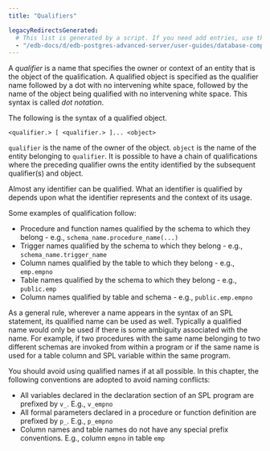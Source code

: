 ```yaml
---
title: "Qualifiers"

legacyRedirectsGenerated:
  # This list is generated by a script. If you need add entries, use the `legacyRedirects` key.
  - "/edb-docs/d/edb-postgres-advanced-server/user-guides/database-compatibility-stored-procedural-language-guide/13/qualifiers.html"
---
```


<div id="qualifiers" class="registered_link"></div>

A *qualifier* is a name that specifies the owner or context of an entity that is the object of the qualification. A qualified object is specified as the qualifier name followed by a dot with no intervening white space, followed by the name of the object being qualified with no intervening white space. This syntax is called *dot notation*.

The following is the syntax of a qualified object.

```text
<qualifier.> [ <qualifier.> ]... <object>
```

`qualifier` is the name of the owner of the object. `object` is the name of the entity belonging to `qualifier`. It is possible to have a chain of qualifications where the preceding qualifier owns the entity identified by the subsequent qualifier(s) and object.

Almost any identifier can be qualified. What an identifier is qualified by depends upon what the identifier represents and the context of its usage.

Some examples of qualification follow:

-   Procedure and function names qualified by the schema to which they belong - e.g., `schema_name.procedure_name(...)`
-   Trigger names qualified by the schema to which they belong - e.g., `schema_name.trigger_name`
-   Column names qualified by the table to which they belong - e.g., `emp.empno`
-   Table names qualified by the schema to which they belong - e.g., `public.emp`
-   Column names qualified by table and schema - e.g., `public.emp.empno`

As a general rule, wherever a name appears in the syntax of an SPL statement, its qualified name can be used as well. Typically a qualified name would only be used if there is some ambiguity associated with the name. For example, if two procedures with the same name belonging to two different schemas are invoked from within a program or if the same name is used for a table column and SPL variable within the same program.

You should avoid using qualified names if at all possible. In this chapter, the following conventions are adopted to avoid naming conflicts:

-   All variables declared in the declaration section of an SPL program are prefixed by `v_`. E.g., `v_empno`
-   All formal parameters declared in a procedure or function definition are prefixed by `p_`. E.g., `p_empno`
-   Column names and table names do not have any special prefix conventions. E.g., column `empno` in table `emp`
